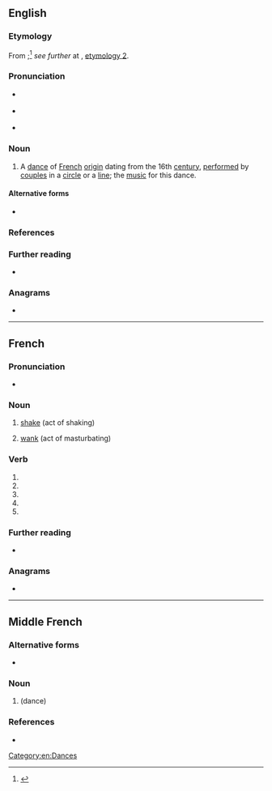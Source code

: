 {{also|branlé}}
==English==

===Etymology===
From {{der|en|fr|branler||to shake}};<ref>{{R:OED Online|entry=†branle|pos=n|id=22695|date=1888}}</ref> ''see further'' at {{m|en|brawl}}, [[brawl#Etymology 2|etymology 2]].

===Pronunciation===
* {{a|RP}} {{IPA|/ˈbɹɑːl/|/ˈbɹæn(ə)l/|lang=en}}
* {{a|GA}} {{IPA|/ˈbɹɑl/|/ˈbɹæn(ə)l/|lang=en}}
* {{hyphenation|en|bra|nle}} {{qualifier|when pronounced as two syllables}}

===Noun===
{{en-noun}}

# A [[dance#Noun|dance]] of [[French#Adjective|French]] [[origin]] dating from the 16th [[century]], [[perform]]ed by [[couple#Noun|couples]] in a [[circle#Noun|circle]] or a [[line#Noun|line]]; the [[music]] for this dance.
#: {{synonyms|en|brangle|bransle|brantle|q3=all obsolete}}

====Alternative forms====
* {{l|en|brawl}}

===References===
<references />

===Further reading===
* {{pedia}}

===Anagrams===
* {{anagrams|en|a=abelnr|brelan}}

[[Category:en:Dances]]

----

==French==

===Pronunciation===
* {{IPA|/bʁɑ̃l/|lang=fr}}

===Noun===
{{fr-noun|m}}

# [[shake]] (act of shaking)
# {{lb|fr|slang}} [[wank]] (act of masturbating)

===Verb===
{{head|fr|verb form}}

# {{inflection of|branler||1|s|pres|indc|lang=fr}}
# {{inflection of|branler||3|s|pres|indc|lang=fr}}
# {{inflection of|branler||1|s|pres|subj|lang=fr}}
# {{inflection of|branler||3|s|pres|subj|lang=fr}}
# {{inflection of|branler||2|s|impr|lang=fr}}

===Further reading===
* {{R:TLFi}}

===Anagrams===
* {{l|fr|brelan}}

----

==Middle French==

===Alternative forms===
* {{l|frm|bransle}}

===Noun===
{{frm-noun|m}}

# {{l|en|branle}} (dance)

===References===
* {{R:Godefroy|supplement=1}}